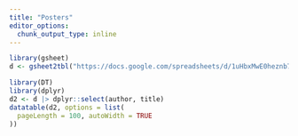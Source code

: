 ```yaml
---
title: "Posters"
editor_options: 
  chunk_output_type: inline
---
```


```r

library(gsheet)
d <- gsheet2tbl("https://docs.google.com/spreadsheets/d/1uHbxMwE0heznb73jfokyENt8GmsuUsx4iDGzntJqWmE/edit#gid=700886714")

library(DT)
library(dplyr)
d2 <- d |> dplyr::select(author, title)
datatable(d2, options = list(
  pageLength = 100, autoWidth = TRUE
))
```


